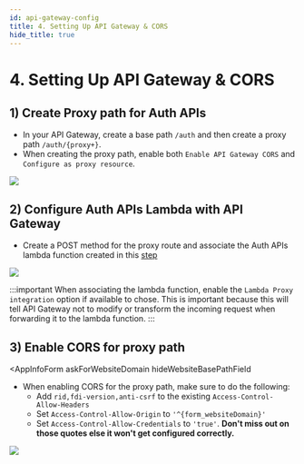 ```yaml
---
id: api-gateway-config
title: 4. Setting Up API Gateway & CORS
hide_title: true
---
```


<!-- COPY DOCS -->
<!-- ./thirdpartyemailpassword/serverless/with-aws-lambda/api-gateway-config.mdx -->


# 4. Setting Up API Gateway & CORS

## 1) Create Proxy path for Auth APIs
- In your API Gateway, create a base path `/auth` and then create a proxy path `/auth/{proxy+}`.
- When creating the proxy path, enable both `Enable API Gateway CORS` and `Configure as proxy resource`.

<img src="/img/aws-api-gateway-proxy-create.png" />

## 2) Configure Auth APIs Lambda with API Gateway
- Create a POST method for the proxy route and associate the Auth APIs lambda function created in this [step](./auth-serverless)

<img src="/img/aws-api-gateway-proxy-setup.png" />

:::important
When associating the lambda function, enable the `Lambda Proxy integration` option if available to chose. This is important because this will tell API Gateway not to modify or transform the incoming request when forwarding it to the lambda function.
:::

## 3) Enable CORS for proxy path

<AppInfoForm
    askForWebsiteDomain
    hideWebsiteBasePathField
>

- When enabling CORS for the proxy path, make sure to do the following:
    - Add `rid,fdi-version,anti-csrf` to the existing `Access-Control-Allow-Headers`
    - Set `Access-Control-Allow-Origin` to `'^{form_websiteDomain}'`
    - Set `Access-Control-Allow-Credentials` to `'true'`. **Don't miss out on those quotes else it won't get configured correctly.**

<img src="/img/aws-api-gateway-proxy-cors.png" />

</AppInfoForm>
